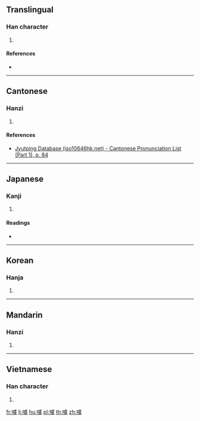 ==Translingual==

===Han character===
{{Han char|rn=30|rad=口|as=16|sn=19|four=61017|canj=RYPT|ids=⿰口盧}}

# {{defn|Han|sort=口16}}

====References====
* {{Han ref|kx=0213.210|dkj=04548|dj=0436.030|hdz=10702.010|uh=56A7|ud=22183|bh=F1F3|bd=61939}}

----

==Cantonese==

===Hanzi===
{{yue-hanzi|jyut=[[lou4]]|y=lou4}}

# {{defn|lang=yue|sort=口16}}

====References====
* [http://www.iso10646hk.net/jp/document/download.jsp Jyutping Database (iso10646hk.net) - Cantonese Pronunciation List (Part 1), p. 84]

----

==Japanese==

===Kanji===
{{ja-kanji|grade=|rs=口16}}

# {{defn|lang=ja|sort=口16}}

====Readings====
* {{ja-readings|on=[[ろ]] (ro)|kun=}}

----

==Korean==

===Hanja===
{{ko-hanja|hangeul=로|rv=ro|mr=ro}}

# {{defn|lang=ko|sort=口16}}

----

==Mandarin==

===Hanzi===
{{cmn-hanzi|pin=[[lú]] ([[lu2]])|wg=lu<sup>2</sup>}}

# {{defn|lang=cmn|sort=口16}}

----

==Vietnamese==

===Han character===
{{vi-hantu|[[lơ]]|rs=口16}}

# {{defn|lang=vi|sort=口16}}

[[fr:嚧]]
[[li:嚧]]
[[hu:嚧]]
[[pl:嚧]]
[[th:嚧]]
[[zh:嚧]]